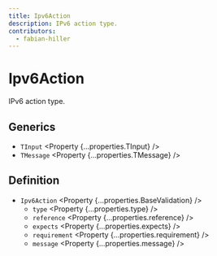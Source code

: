 ```yaml
---
title: Ipv6Action
description: IPv6 action type.
contributors:
  - fabian-hiller
---
```



# Ipv6Action

IPv6 action type.

## Generics

- `TInput` <Property {...properties.TInput} />
- `TMessage` <Property {...properties.TMessage} />

## Definition

- `Ipv6Action` <Property {...properties.BaseValidation} />
  - `type` <Property {...properties.type} />
  - `reference` <Property {...properties.reference} />
  - `expects` <Property {...properties.expects} />
  - `requirement` <Property {...properties.requirement} />
  - `message` <Property {...properties.message} />
